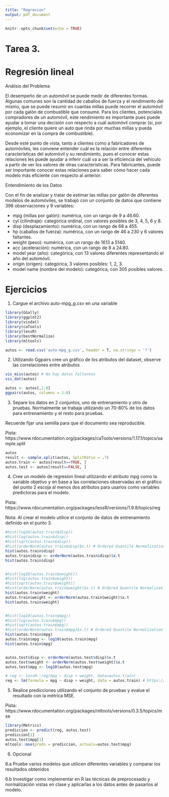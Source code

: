 ```yaml
---
title: "Regresion"
output: pdf_document
---
```


```r
knitr::opts_chunk$set(echo = TRUE)
```

# Tarea 3.
# Regresión lineal

Análisis del Problema

El desempeño de un automóvil se puede medir de diferentes formas. Algunas comunes son la cantidad de caballos de fuerza y el rendimiento del mismo, que se puede resumir en cuantas millas puede recorrer el automóvil por cada galón de combustible que consume. Para los clientes, potenciales compradores de un automóvil, este rendimiento es importante pues puede ayudar a tomar una decisión con respecto a cuál automóvil comprar (si, por ejemplo, el cliente quiere un auto que rinda por muchas millas y pueda economizar en la compra de combustible).

Desde este punto de vista, tanto a clientes como a fabricadores de automóviles, les conviene entender cuál es la relación entre diferentes características del automóvil y su rendimiento, pues el conocer estas relaciones les puede ayudar a inferir cuál va a ser la eficiencia del vehículo a partir de ver los valores de otras características. Para fabricantes, puede ser importante conocer estas relaciones para saber cómo hacer cada modelo más eficiente con respecto al anterior.

Entendimiento de los Datos

Con el fin de analizar y tratar de estimar las millas por galón de diferentes modelos de automóviles, se trabajó con un conjunto de datos que contiene 398 observaciones y 9 variables:

- mpg (millas por galón): numérica, con un rango de 9 a 46.60.
- cyl (cilindraje): categórica ordinal, con valores posibles de 3, 4, 5, 6 y 8.
- disp (desplazamiento): numérica, con un rango de 68 a 455.
- hp (caballos de fuerza): numérica, con un rango de 46 a 230 y 6 valores faltantes.
- weight (peso): numérica, con un rango de 1613 a 5140.
- acc (aceleración): numérica, con un rango de 8 a 24.80.
- model year (año): categórica, con 13 valores diferentes representando el año del automóvil.
- origin (origen): categórica, 3 valores posibles: 1, 2, 3.
- model name (nombre del modelo): categórica, con 305 posibles valores.

# Ejercicios 

1. Cargue el archivo auto-mpg_g.csv en una variable

```r
library(GGally)
library(ggplot2)
library(visdat)
library(caTools)
library(lessR)
library(bestNormalize)
library(mltools)

autos <- read.csv('auto-mpg_g.csv', header = T, na.strings = '?')
```

2. Utilizando Ggpairs cree un gráfico de los atributos del dataset, observe las correlaciones entre atributos
```r
vis_miss(autos) # No hay datos faltantes
vis_dat(autos)

autos <- autos[,1:8]
ggpairs(autos, columns = 1:8)
```


3. Separe los datos en 2 conjuntos, uno de entrenamiento y otro de pruebas. Normalmente se trabaja utilizando un 70-80% de los datos para entrenamiento y el resto para pruebas.

Recuerde fijar una semilla para que el documento sea reproducible.

Pista: https://www.rdocumentation.org/packages/caTools/versions/1.17.1/topics/sample.split
```r
autos
result <- sample.split(autos, SplitRatio = .7)
autos.train <- autos[result==TRUE, ]
autos.test <- autos[result==FALSE, ]
```

4. Cree un modelo de regresion lineal utilizando el atributo mpg como la variable objetivo y en base a las correlaciones observadas en el gráfico del punto 2 escoja al menos dos atributos para usarlos como variables predictoras para el modelo.

Pista: https://www.rdocumentation.org/packages/lessR/versions/1.9.8/topics/reg

Nota: Al crear el modelo utilice el conjunto de datos de entrenamiento definido en el punto 3.

```r
#hist(log10(autos.train$disp))
#hist(log(autos.train$disp))
#hist(sqrt(autos.train$disp))
#hist(orderNorm(autos.train$disp)$x.t) # Ordered Quantile Normalization
hist(autos.train$disp)
autos.train$disp <- orderNorm(autos.train$disp)$x.t
hist(autos.train$disp)


#hist(log10(autos.train$weight))
#hist(log(autos.train$weight))
#hist(sqrt(autos.train$weight))
#hist(orderNorm(autos.train$weight)$x.t) # Ordered Quantile Normalization
hist(autos.train$weight)
autos.train$weight <- orderNorm(autos.train$weight)$x.t
hist(autos.train$weight)


#hist(log10(autos.train$mpg))
#hist(log(autos.train$mpg))
#hist(sqrt(autos.train$mpg))
#hist(orderNorm(autos.train$mpg)$x.t) # Ordered Quantile Normalization
hist(autos.train$mpg)
autos.train$mpg <- log10(autos.train$mpg)
hist(autos.train$mpg)


autos.test$disp <- orderNorm(autos.test$disp)$x.t
autos.test$weight <- orderNorm(autos.test$weight)$x.t
autos.test$mpg <- log10(autos.test$mpg)
```

```r
# reg <- lessR::reg(mpg ~ disp + weight, data=autos.train)
reg <- lm(formula = mpg ~ disp + weight, data = autos.train) # https://github.com/cran/lessR/blob/master/NEWS # Regression
```


5. Realice predicciones utilizando el conjunto de pruebas y evalue el resultado con la métrica MSE.

Pista: https://www.rdocumentation.org/packages/mltools/versions/0.3.5/topics/mse
```r
library(Metrics)
prediccion <- predict(reg, autos.test)
prediccion[1]
autos.test$mpg[1]
mltools::mse(preds = prediccion, actuals=autos.test$mpg)
```

6. Opcional

6.a Pruebe varios modelos que utilicen diferentes variables y comparar los resultados obtenidos

6.b Investigar como implementar en R las técnicas de preprocesado y normalización vistas en clase y aplicarlas a los datos antes de pasarlos al modelo.



